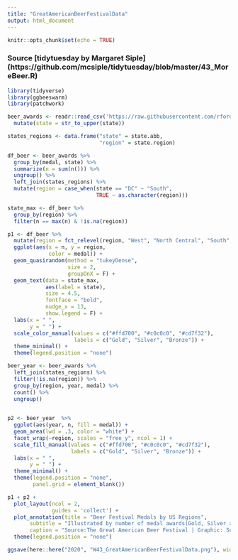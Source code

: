 ```yaml
---
title: "GreatAmericanBeerFestivalData"
output: html_document
---
```


```r
knitr::opts_chunk$set(echo = TRUE)
```
### Source [tidytuesday by Margaret Siple] (https://github.com/mcsiple/tidytuesday/blob/master/43_MoreBeer.R)
```r
library(tidyverse)
library(ggbeeswarm)
library(patchwork)
```


```r
beer_awards <- readr::read_csv('https://raw.githubusercontent.com/rfordatascience/tidytuesday/master/data/2020/2020-10-20/beer_awards.csv') %>% 
  mutate(state = str_to_upper(state))
```


```r
states_regions <- data.frame("state" = state.abb,
                             "region" = state.region)


```


```r
df_beer <- beer_awards %>% 
  group_by(medal, state) %>% 
  summarize(n = sum(n())) %>% 
  ungroup() %>% 
  left_join(states_regions) %>% 
  mutate(region = case_when(state == "DC" ~ "South",
                            TRUE ~ as.character(region))) 

state_max <- df_beer %>% 
  group_by(region) %>%
  filter(n == max(n) & !is.na(region))

```

```r
p1 <- df_beer %>% 
  mutate(region = fct_relevel(region, "West", "North Central", "South", "Northeast")) %>% 
  ggplot(aes(x = n, y = region,  
             color = medal)) +
  geom_quasirandom(method = "tukeyDense", 
                   size = 2, 
                   groupOnX = F) +
  geom_text(data = state_max, 
            aes(label = state), 
            size = 4.5, 
            fontface = "bold",
            nudge_x = 13, 
            show.legend = F) + 
  labs(x = " ",
       y = " ") +
  scale_color_manual(values = c("#ffd700", "#c0c0c0", "#cd7f32"),
                     labels = c("Gold", "Silver", "Bronze")) +
  theme_minimal() +
  theme(legend.position = "none")
```


```r
beer_year <- beer_awards %>% 
  left_join(states_regions) %>% 
  filter(!is.na(region)) %>% 
  group_by(region, year, medal) %>% 
  count() %>% 
  ungroup() 
  
```


```r
p2 <- beer_year  %>% 
  ggplot(aes(year, n, fill = medal)) +
  geom_area(lwd = .3, color = "white") +
  facet_wrap(~region, scales = "free_y", ncol = 1) +
  scale_fill_manual(values = c("#ffd700", "#c0c0c0", "#cd7f32"),
                    labels = c("Gold", "Silver", "Bronze")) +
  labs(x = " ",
       y = " ") +
  theme_minimal() +
  theme(legend.position = "none",
        panel.grid = element_blank())

```

```r
p1 + p2 + 
  plot_layout(ncol = 2, 
              guides = 'collect') +
  plot_annotation(title = "Beer Festival Medals by US Regions",
       subtitle = "Illustrated by number of medal awards(Gold, Silver and Bronze)",
       caption = "Source:The Great American Beer Festival | Graphic: Sung Inkyung") +
  theme(legend.position = "none")

ggsave(here::here("2020", "W43_GreatAmericanBeerFestivalData.png"), width = 28, height = 12, units = "cm")
```

